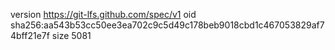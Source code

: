 version https://git-lfs.github.com/spec/v1
oid sha256:aa543b53cc50ee3ea702c9c5d49c178beb9018cbd1c467053829af74bff21e7f
size 5081
